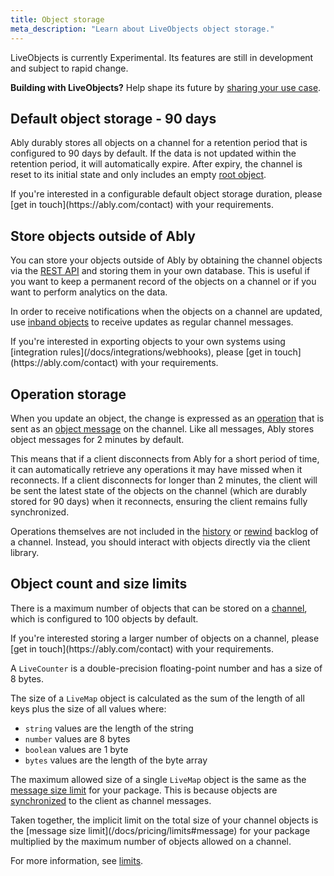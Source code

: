 ```yaml
---
title: Object storage
meta_description: "Learn about LiveObjects object storage."
---
```


<Aside data-type='experimental'>
LiveObjects is currently Experimental. Its features are still in development and subject to rapid change.

**Building with LiveObjects?** Help shape its future by [sharing your use case](https://44qpp.share.hsforms.com/2fZobHQA1ToyRfB9xqZYQmQ).
</Aside>

## Default object storage - 90 days <a id="default-persistence"/>

Ably durably stores all objects on a channel for a retention period that is configured to 90 days by default. If the data is not updated within the retention period, it will automatically expire. After expiry, the channel is reset to its initial state and only includes an empty [root object](/docs/liveobjects/concepts/objects#root-object).

<Aside data-type='note'>
If you're interested in a configurable default object storage duration, please [get in touch](https://ably.com/contact) with your requirements.
</Aside>

## Store objects outside of Ably <a id="outside-persistence"/>

You can store your objects outside of Ably by obtaining the channel objects via the [REST API](/docs/liveobjects/rest-api-usage#fetching-objects) and storing them in your own database. This is useful if you want to keep a permanent record of the objects on a channel or if you want to perform analytics on the data.

In order to receive notifications when the objects on a channel are updated, use [inband objects](/docs/liveobjects/inband-objects) to receive updates as regular channel messages.

<Aside data-type='note'>
If you're interested in exporting objects to your own systems using [integration rules](/docs/integrations/webhooks), please [get in touch](https://ably.com/contact) with your requirements.
</Aside>

## Operation storage <a id="operation-persistence"/>

When you update an object, the change is expressed as an [operation](/docs/liveobjects/concepts/operations) that is sent as an [object message](/docs/metadata-stats/stats#messages) on the channel. Like all messages, Ably stores object messages for 2 minutes by default.

This means that if a client disconnects from Ably for a short period of time, it can automatically retrieve any operations it may have missed when it reconnects. If a client disconnects for longer than 2 minutes, the client will be sent the latest state of the objects on the channel (which are durably stored for 90 days) when it reconnects, ensuring the client remains fully synchronized.

Operations themselves are not included in the [history](/docs/storage-history/history) or [rewind](/docs/channels/options/rewind) backlog of a channel. Instead, you should interact with objects directly via the client library.

## Object count and size limits <a id="limits"/>

There is a maximum number of objects that can be stored on a [channel](/docs/pricing/limits#channel), which is configured to 100 objects by default.

<Aside data-type='note'>
If you're interested storing a larger number of objects on a channel, please [get in touch](https://ably.com/contact) with your requirements.
</Aside>

A `LiveCounter` is a double-precision floating-point number and has a size of 8 bytes.

The size of a `LiveMap` object is calculated as the sum of the length of all keys plus the size of all values where:

* `string` values are the length of the string
* `number` values are 8 bytes
* `boolean` values are 1 byte
* `bytes` values are the length of the byte array

The maximum allowed size of a single `LiveMap` object is the same as the [message size limit](/docs/pricing/limits#message) for your package. This is because objects are [synchronized](/docs/liveobjects/concepts/synchronization#client-objects) to the client as channel messages.

<Aside data-type='note'>
Taken together, the implicit limit on the total size of your channel objects is the [message size limit](/docs/pricing/limits#message) for your package multiplied by the maximum number of objects allowed on a channel.
</Aside>

For more information, see [limits](/docs/pricing/limits).
